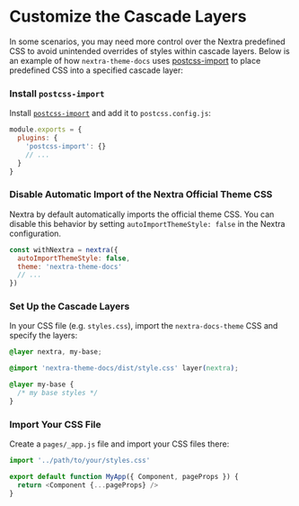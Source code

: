 
# Customize the Cascade Layers

In some scenarios, you may need more control over the Nextra predefined CSS to
avoid unintended overrides of styles within cascade layers. Below is an example
of how `nextra-theme-docs` uses
[postcss-import](https://github.com/postcss/postcss-import) to place predefined
CSS into a specified cascade layer:

<Steps>

### Install `postcss-import`

Install [`postcss-import`](https://github.com/postcss/postcss-import) and add it to `postcss.config.js`:

```js filename="postcss.config.js"
module.exports = {
  plugins: {
    'postcss-import': {}
    // ...
  }
}
```

### Disable Automatic Import of the Nextra Official Theme CSS

Nextra by default automatically imports the official theme CSS. You can disable
this behavior by setting `autoImportThemeStyle: false` in the Nextra
configuration.

```js filename="next.config.js"
const withNextra = nextra({
  autoImportThemeStyle: false,
  theme: 'nextra-theme-docs'
  // ...
})
```

### Set Up the Cascade Layers

In your CSS file (e.g. `styles.css`), import the `nextra-docs-theme` CSS and
specify the layers:

```css filename="styles.css"
@layer nextra, my-base;

@import 'nextra-theme-docs/dist/style.css' layer(nextra);

@layer my-base {
  /* my base styles */
}
```

### Import Your CSS File

Create a `pages/_app.js` file and import your CSS files there:

```js filename="pages/_app.js"
import '../path/to/your/styles.css'

export default function MyApp({ Component, pageProps }) {
  return <Component {...pageProps} />
}
```

</Steps>
